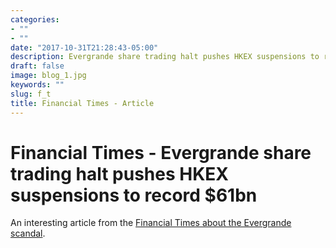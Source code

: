 ```yaml
---
categories:
- ""
- ""
date: "2017-10-31T21:28:43-05:00"
description: Evergrande share trading halt pushes HKEX suspensions to record $61bn
draft: false
image: blog_1.jpg
keywords: ""
slug: f_t
title: Financial Times - Article
---
```


# Financial Times - Evergrande share trading halt pushes HKEX suspensions to record $61bn

An interesting article from the [Financial Times about the Evergrande scandal](https://www.ft.com/content/b3bb2c37-252b-430d-99dc-bde7b3d2f179).
